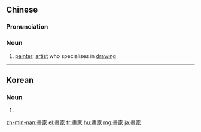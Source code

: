 {{also|画家}}
==Chinese==
{{zh-forms|s=画家}}

===Pronunciation===
{{zh-pron
|m=huàjiā
|c=waa6-2 gaa1
|mn=qz,tw:ōe-ka/xm:ōa-ka/zz:ōa-kee/xm:ūi-ka
|cat=n
}}

===Noun===
{{zh-noun}}

# [[painter]]; [[artist]] who specialises in [[draw]]ing

----

==Korean==
{{ko-hanjatab}}

===Noun===
{{ko-noun|hj|hangeul=화가}}

# {{hanja form of|화가|[[artist]], [[painter]]}}

[[zh-min-nan:畫家]]
[[el:畫家]]
[[fr:畫家]]
[[hu:畫家]]
[[mg:畫家]]
[[ja:畫家]]